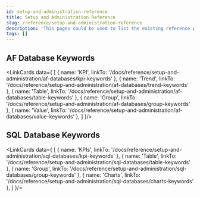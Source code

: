 ```yaml
---
id: setup-and-administration-reference
title: Setup and Administration Reference
slug: /reference/setup-and-administration-reference
description: 'This pages could be used to list the existing reference pages. In the future, we could move from the knowladge base to the documentation.'
tags: []
---
```



## AF Database Keywords

<LinkCards data={
  [
    {
      name: 'KPI',
      linkTo: '/docs/reference/setup-and-administration/af-databases/kpi-keywords'
    },
    {
      name: 'Trend',
      linkTo: '/docs/reference/setup-and-administration/af-databases/trend-keywords'
    },
    {
      name: 'Table',
      linkTo: '/docs/reference/setup-and-administration/af-databases/table-keywords'
    },
    {
      name: 'Group',
      linkTo: '/docs/reference/setup-and-administration/af-databases/group-keywords'
    },
    {
      name: 'Value',
      linkTo: '/docs/reference/setup-and-administration/af-databases/value-keywords'
    },
  ]
}/>

## SQL Database Keywords

<LinkCards data={
  [
    {
      name: 'KPIs',
      linkTo: '/docs/reference/setup-and-administration/sql-databases/kpi-keywords'
    },
    {
      name: 'Table',
      linkTo: '/docs/reference/setup-and-administration/sql-databases/table-keywords'
    },
    {
      name: 'Group',
      linkTo: '/docs/reference/setup-and-administration/sql-databases/group-keywords'
    },
    {
      name: 'Charts',
      linkTo: '/docs/reference/setup-and-administration/sql-databases/charts-keywords'
    },
  ]
}/>